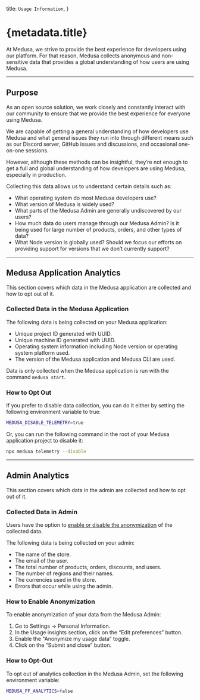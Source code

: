   title: `Usage Information`,
}

# {metadata.title}

At Medusa, we strive to provide the best experience for developers using our platform. For that reason, Medusa collects anonymous and non-sensitive data that provides a global understanding of how users are using Medusa.

---

## Purpose

As an open source solution, we work closely and constantly interact with our community to ensure that we provide the best experience for everyone using Medusa. 

We are capable of getting a general understanding of how developers use Medusa and what general issues they run into through different means such as our Discord server, GitHub issues and discussions, and occasional one-on-one sessions.

However, although these methods can be insightful, they’re not enough to get a full and global understanding of how developers are using Medusa, especially in production.

Collecting this data allows us to understand certain details such as:

- What operating system do most Medusa developers use?
- What version of Medusa is widely used?
- What parts of the Medusa Admin are generally undiscovered by our users?
- How much data do users manage through our Medusa Admin? Is it being used for large number of products, orders, and other types of data?
- What Node version is globally used? Should we focus our efforts on providing support for versions that we don’t currently support?

---

## Medusa Application Analytics

This section covers which data in the Medusa application are collected and how to opt out of it.

### Collected Data in the Medusa Application

The following data is being collected on your Medusa application:

- Unique project ID generated with UUID.
- Unique machine ID generated with UUID.
- Operating system information including Node version or operating system platform used.
- The version of the Medusa application and Medusa CLI are used.

<Note>

Data is only collected when the Medusa application is run with the command `medusa start`.

</Note>

### How to Opt Out

If you prefer to disable data collection, you can do it either by setting the following environment variable to true:

```bash
MEDUSA_DISABLE_TELEMETRY=true
```

Or, you can run the following command in the root of your Medusa application project to disable it:

```bash
npx medusa telemetry --disable
```

---

## Admin Analytics

This section covers which data in the admin are collected and how to opt out of it.

### Collected Data in Admin

<Note>

Users have the option to [enable or disable the anonymization](#how-to-enable-anonymization) of the collected data.

</Note>

The following data is being collected on your admin:

- The name of the store.
- The email of the user.
- The total number of products, orders, discounts, and users.
- The number of regions and their names.
- The currencies used in the store.
- Errors that occur while using the admin.

### How to Enable Anonymization

To enable anonymization of your data from the Medusa Admin:

1. Go to Settings → Personal Information.
2. In the Usage insights section, click on the “Edit preferences” button.
3. Enable the "Anonymize my usage data” toggle.
4. Click on the “Submit and close” button.

### How to Opt-Out

To opt out of analytics collection in the Medusa Admin, set the following environment variable:

```bash
MEDUSA_FF_ANALYTICS=false
```
